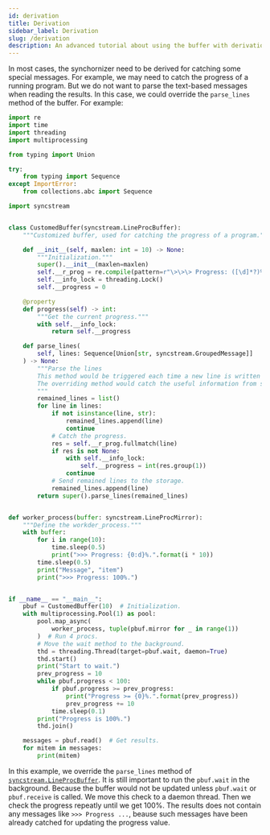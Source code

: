 ```yaml
---
id: derivation
title: Derivation
sidebar_label: Derivation
slug: /derivation
description: An advanced tutorial about using the buffer with derivation.
---
```


In most cases, the synchornizer need to be derived for catching some special messages. For example, we may need to catch the progress of a running program. But we do not want to parse the text-based messages when reading the results. In this case, we could override the `parse_lines` method of the buffer. For example:

```python showLineNumbers title="derivation.py"
import re
import time
import threading
import multiprocessing

from typing import Union

try:
    from typing import Sequence
except ImportError:
    from collections.abc import Sequence

import syncstream


class CustomedBuffer(syncstream.LineProcBuffer):
    """Customized buffer, used for catching the progress of a program."""

    def __init__(self, maxlen: int = 10) -> None:
        """Initialization."""
        super().__init__(maxlen=maxlen)
        self.__r_prog = re.compile(pattern=r"\>\>\> Progress: ([\d]*?)%\.")
        self.__info_lock = threading.Lock()
        self.__progress = 0

    @property
    def progress(self) -> int:
        """Get the current progress."""
        with self.__info_lock:
            return self.__progress

    def parse_lines(
        self, lines: Sequence[Union[str, syncstream.GroupedMessage]]
    ) -> None:
        """Parse the lines
        This method would be triggered each time a new line is written to the buffer.
        The overriding method would catch the useful information from specific patterns.
        """
        remained_lines = list()
        for line in lines:
            if not isinstance(line, str):
                remained_lines.append(line)
                continue
            # Catch the progress.
            res = self.__r_prog.fullmatch(line)
            if res is not None:
                with self.__info_lock:
                    self.__progress = int(res.group(1))
                continue
            # Send remained lines to the storage.
            remained_lines.append(line)
        return super().parse_lines(remained_lines)


def worker_process(buffer: syncstream.LineProcMirror):
    """Define the workder_process."""
    with buffer:
        for i in range(10):
            time.sleep(0.5)
            print(">>> Progress: {0:d}%.".format(i * 10))
        time.sleep(0.5)
        print("Message", "item")
        print(">>> Progress: 100%.")


if __name__ == "__main__":
    pbuf = CustomedBuffer(10)  # Initialization.
    with multiprocessing.Pool(1) as pool:
        pool.map_async(
            worker_process, tuple(pbuf.mirror for _ in range(1))
        )  # Run 4 procs.
        # Move the wait method to the background.
        thd = threading.Thread(target=pbuf.wait, daemon=True)
        thd.start()
        print("Start to wait.")
        prev_progress = 10
        while pbuf.progress < 100:
            if pbuf.progress >= prev_progress:
                print("Progress >= {0}%.".format(prev_progress))
                prev_progress += 10
            time.sleep(0.1)
        print("Progress is 100%.")
        thd.join()

    messages = pbuf.read()  # Get results.
    for mitem in messages:
        print(mitem)
```

In this example, we override the `parse_lines` method of [`syncstream.LineProcBuffer`](../apis/mproc/LineProcBuffer.mdx). It is still important to run the `pbuf.wait` in the background. Because the buffer would not be updated unless `pbuf.wait` or `pbuf.receive` is called. We move this check to a daemon thread. Then we check the progress repeatly until we get 100%. The results does not contain any messages like `>>> Progress ...`, beause such messages have been already catched for updating the progress value.
